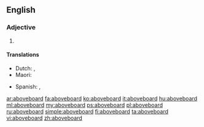 ==English==

===Adjective===
{{en-adj|-}}

# {{alternate form of|above-board|lang=en}}

====Translations====
{{trans-top|straightforward, transparent}}
{{trans-mid}}
* Dutch: {{t|nl|op eerlijke wijze}}, {{t+|nl|openlijk}}
* Maori: {{t|mi|matanui}}
{{trans-bottom}}
{{checktrans-top|legitimate}}
* Spanish: {{t+check|es|legítimo}}, {{t+check|es|sincero}}
{{trans-mid}}
{{trans-bottom}}

[[ar:aboveboard]]
[[fa:aboveboard]]
[[ko:aboveboard]]
[[it:aboveboard]]
[[hu:aboveboard]]
[[ml:aboveboard]]
[[my:aboveboard]]
[[ps:aboveboard]]
[[pl:aboveboard]]
[[ru:aboveboard]]
[[simple:aboveboard]]
[[fi:aboveboard]]
[[ta:aboveboard]]
[[vi:aboveboard]]
[[zh:aboveboard]]